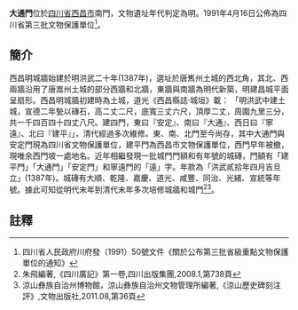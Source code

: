 {{msg:四川省文物保護單位
|名稱 = 大通門、安定門
|編號 = 87
|圖片 = 
|級別 = S3
|分類 = 
|時代 = [[明代|明代]]
|地点 = [[四川省|四川省]][[西昌市|西昌市]]
|坐標 =
|登錄 = 1991年4月16日
}}
'''大通門'''位於[[四川省|四川省]][[西昌市|西昌市]]南門，文物遺址年代判定為明。1991年4月16日公佈為四川省第三批文物保護單位<ref>四川省人民政府川府發（1991）50號文件《關於公布第三批省級重點文物保護單位的通知》</ref>。
== 簡介 ==
西昌明城牆始建於明洪武二十年(1387年)，選址於唐嶲州土城的西北角，其北、西兩牆沿用了唐嵩州土城的部分西牆和北牆，東牆與南牆為明代新築，明建昌城平面呈扇形。西昌明城牆初建時為土城，道光《西昌縣誌·城垣》載： 「明洪武中建土城，宣德二年甃以磚石，高二丈二尺，底寬三丈六尺，頂厚二丈，周圍九里三分，共一千四百四十四丈八尺。建四門，東曰『安定』、南曰『大通』、西日曰『寧遠』、北曰『建平』」，清代經過多次維修。東、南、北門至今尚存，其中大通門與安定門現為四川省文物保護單位，建平門為西昌市文物保護單位，西門早年被撤，現唯余西門坡一處地名。近年相繼發現一批城門門額和有年號的城磚，門額有「建平門」「大通門」「安定門」和寧遠門的「遠」字。年款為「洪武貳拾年四月吉旦立」(1387年)。城磚有大順、乾隆、嘉慶、道光、咸豐、同治、光緒、宣統等年號。據此可知從明代末年到清代末年多次培修城牆和城門<ref>朱飛編著,《四川廣記》第一卷,四川出版集團,2008.1,第738頁</ref><ref>涼山彝族自治州博物館，涼山彝族自治州文物管理所編著,《涼山歷史碑刻注評》,文物出版社,2011.08,第36頁</ref>。
==註釋==
{{reflist}}
{{文物保護單位小作品}}
{{涼山彝族自治州境內的四川省文物保護單位}}